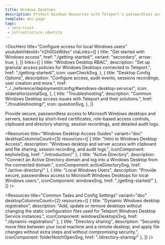 ```yaml
---
title: Windows Desktops
description: Protect Windows Resources with Teleport's passwordless access and other features.
template: doc-page
tags:
 - zero-trust
 - infrastructure-identity
---
```




<DocHero
  title="Configure access for local Windows users"
  youtubeVideoId="n2h0GisWdss"
  ctaLinks={[
    {
      title: "Get started with Windows access",
      href: "./getting-started/",
      variant: "secondary",
      arrow: true,
    },
  ]}
  links={[
    {
      title: "Windows Desktop RBAC",
      description: "Set up granular access policies for Windows Desktops connected to Teleport.",
      href: "./getting-started/",
      icon: userCheckSvg,
    }, 
    {
      title: "Desktop Config Options",
      description: "Configure access, audit events, sessions recordings, user creation and more.",
      href: "../../reference/deployment/config/#windows-desktop-service/",
      icon: slidersHorizontalSvg,
    },
    {
      title: "Troubleshooting",
      description: "Common Windows Desktop access issues with Teleport and their solutions.",
      href: "./troubleshooting/",
      icon: questionSvg,
    },
  ]}
>
Provide secure, passwordless access to Microsoft Windows desktops and servers, backed by short-lived certificates, role-based access controls, clipboard and directory sharing, session recordings, and detailed audit logs.
</DocHero>

<Resources
  title="Windows Desktop Access Guides"
  variant="doc"
  desktopColumnsCount={3}
  resources={[
    {
      title: "Intro to Windows Desktop Access",
      description: "Windows desktop and server access with clipboard and file sharing, session recording, and audit logs.",
      iconComponent: keyholeSvg,
      href: "./introduction/"
    },
    {
      title: "Active Directory",
      description: "Connect an Active Directory domain and log into a Windows Desktop from the connected domain.",
      iconComponent: activeDirectorySvg,
      href: "./active-directory/"
    },
    {
      title: "Local Windows Users",
      description: "Provide secure, passwordless access to Microsoft Windows Desktops for local Windows users.",
      iconComponent: windowsSvg,
      href: "./getting-started/"
    },
  ]}
/>

<Resources
  title="Common Tasks and Config Settings"
  variant="doc"
  desktopColumnsCount={2}
  resources={[
    {
      title: "Dynamic Windows desktop registration",
      description: "Add, update or remove desktops without changing the static configuration files used for Teleport Windows Desktop Service instances.",
      iconComponent: windowsDesktopsSvg,
      href: "./dynamic-registration/"
    },
    {
      title: "Directory sharing",
      description: "Securely move files between your local machine and a remote desktop, and apply file changes without extra steps and without compromising security.",
      iconComponent: folderNotchOpenSvg,
      href: "./directory-sharing/"
    },
  ]}
/>